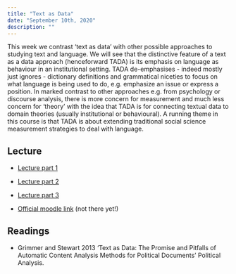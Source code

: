 ```yaml
---
title: "Text as Data"
date: "September 10th, 2020"
description: ""
---
```


This week we contrast 'text as data' with other possible approaches to
studying text and language. We will see that the distinctive feature
of a text as a data approach (henceforward TADA) is its emphasis on
language as behaviour in an institutional setting. TADA de-emphasises -
indeed mostly just ignores - dictionary definitions and grammatical niceties to
focus on what language is being used to do, e.g. emphasize an issue or
express a position. In marked contrast to  other approaches e.g. from
psychology or discourse analysis, there is more concern for measurement and
much less concern for 'theory' with the idea that TADA is for connecting
textual data to domain theories (usually institutional or behavioural).
A running theme in this course is that TADA is about extending traditional
social science measurement strategies to deal with language.

## Lecture

- [Lecture part 1](https://dl.conjugateprior.org/tada/tada-week1-1.mov)

- [Lecture part 2](https://dl.conjugateprior.org/tada/tada-week1-2.mov)

- [Lecture part 3](https://dl.conjugateprior.org/tada/tada-week1-3.mov)


- [Official moodle link](https://moodle.hertie-school.org/course/index.php?categoryid=266) (not there yet!)

## Readings

- Grimmer and Stewart 2013 'Text as Data: The Promise and Pitfalls of
  Automatic Content Analysis Methods for Political Documents' Political
  Analysis.


